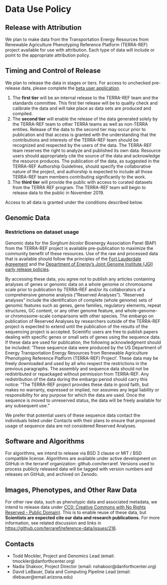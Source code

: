 # Data Use Policy

## Release with Attribution

We plan to make data from the Transportation Energy Resources from Renewable Agriculture Phenotyping Reference Platform (TERRA-REF) project available for use with attribution. Each type of data will include or point to the appropriate attribution policy.

## Timing and Control of Release

We plan to release the data in stages or tiers. For access to unchecked pre-release data, please complete the [beta user application](https://terraref.org/beta).

1. The **first tier** will be an internal release to the TERRA-REF team and the standards committee. This first tier release will be to quality check and calibrate the data and will take place as data sets are produced and compiled.
2. The **second tier** will enable the release of the data generated solely by the TERRA-REF team to other TERRA teams as well as non-TERRA entities. Release of the data to the second tier may occur prior to publication and that access is granted with the understanding that the contributions and interests of the TERRA-REF team should be recognized and respected by the users of the data. The TERRA-REF team reserves the right to analyze and published its own data. Resource users should appropriately cite the source of the data and acknowledge the resource produces. The publication of the data, as suggested in the TERRA-REF Authorship Guidelines, should specify the collaborative nature of the project, and authorship is expected to include all those TERRA-REF team members contributing significantly to the work. 
3. The **third tier** will provide the public with access to curated datasets from the TERRA REF program. 
The TERRA-REF team will begin to release data to the public in November 2019. 

Access to all data is granted under the conditions described below.

## Genomic Data

### Restrictions on dataset usage

Genomic data for the _Sorghum bicolor_ Bioenergy Association Panel (BAP) from the TERRA-REF project is available pre-publication to maximize the community benefit of these resources. Use of the raw and processed data that is available should follow the principles of the [Fort Lauderdale Agreement](https://www.genome.gov/pages/research/wellcomereport0303.pdf) and the [Department of Energy's Joint Genome Institute (JGI) early release policies](http://genome.jgi.doe.gov/pages/data-usage-policy.jsf).

By accessing these data, you agree not to publish any articles containing analyses of genes or genomic data on a whole genome or chromosome scale prior to publication by TERRA-REF and/or its collaborators of a comprehensive genome analysis ("Reserved Analyses"). "Reserved analyses" include the identification of complete (whole genome) sets of genomic features such as genes, gene families, regulatory elements, repeat structures, GC content, or any other genome feature, and whole-genome- or chromosome-scale comparisons with other species. The embargo on publication of Reserved Analyses by researchers outside of the TERRA-REF project is expected to extend until the publication of the results of the sequencing project is accepted. Scientific users are free to publish papers dealing with specific genes or small sets of genes using the sequence data. If these data are used for publication, the following acknowledgment should be included: 'These sequence data were produced by the US Department of Energy Transportation Energy Resources from Renewable Agriculture Phenotyping Reference Platform (TERRA-REF) Project'. These data may be freely downloaded and used by all who respect the restrictions in the previous paragraphs. The assembly and sequence data should not be redistributed or repackaged without permission from TERRA-REF. Any redistribution of the data during the embargo period should carry this notice: "The TERRA-REF project provides these data in good faith, but makes no warranty, expressed or implied, nor assumes any legal liability or responsibility for any purpose for which the data are used. Once the sequence is moved to unreserved status, the data will be freely available for any subsequent use."

We prefer that potential users of these sequence data contact the individuals listed under Contacts with their plans to ensure that proposed usage of sequence data are not considered Reserved Analyses.

## Software and Algorithms

For algorithms, we intend to release via BSD 3 clause or MIT / BSD compatible license. Algorithms are available under active development on GitHub in the terraref organization: github.com/terraref. Versions used to process publicly released data will be tagged with version numbers and releases on GitHub, and archived on Zenodo.

## Images, Phenotypes, and Other Raw Data

For other raw data, such as phenotypic data and associated metadata, we intend to release data under [CC0: Creative Commons with No Rights Reserved - Public Domain\)](https://creativecommons.org/share-your-work/public-domain/cc0/). This is to enable reuse of these data, but **Scientists are expected cite our data and research publications.** For more information, see related discussion and links in [https://github.com/terraref/reference-data/issues/216](https://github.com/terraref/reference-data/issues/216).

## Contacts

* Todd Mockler, Project and Genomics Lead (email: tmockler@danforthcenter.org)
* Nadia Shakoor, Project Director (email: nshakoor@danforthcenter.org)
* David LeBauer, Data and Computing Pipeline Lead (email: dlebauer@email.arizona.edu)

